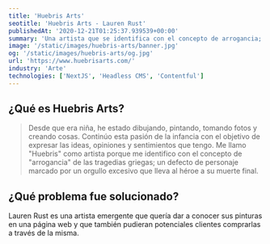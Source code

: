```yaml
---
title: 'Huebris Arts'
seotitle: 'Huebris Arts - Lauren Rust'
publishedAt: '2020-12-21T01:25:37.939539+00:00'
summary: 'Una artista que se identifica con el concepto de arrogancia; un defecto de personaje marcado por un orgullo excesivo.'
image: '/static/images/huebris-arts/banner.jpg'
og: '/static/images/huebris-arts/og.jpg'
url: 'https://www.huebrisarts.com/'
industry: 'Arte'
technologies: ['NextJS', 'Headless CMS', 'Contentful']
---
```


## ¿Qué es Huebris Arts?

> Desde que era niña, he estado dibujando, pintando, tomando fotos y creando cosas. Continúo esta pasión de la infancia con el objetivo de expresar las ideas, opiniones y sentimientos que tengo. Me llamo "Huebris" como artista porque me identifico con el concepto de "arrogancia" de las tragedias griegas; un defecto de personaje marcado por un orgullo excesivo que lleva al héroe a su muerte final.

## ¿Qué problema fue solucionado?

Lauren Rust es una artista emergente que quería dar a conocer sus pinturas en una página web y que también pudieran potenciales clientes comprarlas a través de la misma.
